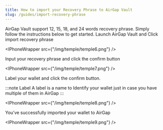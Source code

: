```yaml
---
title: How to import your Recovery Phrase to AirGap Vault
slug: /guides/import-recovery-phrase
---
```



AirGap Vault support 12, 15, 18, and 24 words recovery phrase. Simply follow the instructions below to get started.
Launch AirGap Vault and Click import recovery phrase

<IPhoneWrapper src={"/img/temple/temple6.png"} />

Input your recovery phrase and click the confirm button

<IPhoneWrapper src={"/img/temple/temple7.png"} />

Label your wallet and click the confirm button.

:::note Label
A label is a name to Identify your wallet just in case you have multiple of them in AirGap
:::

<IPhoneWrapper src={"/img/temple/temple8.png"} />

You’ve successfully imported your wallet to AirGap

<IPhoneWrapper src={"/img/temple/temple9.png"} />
